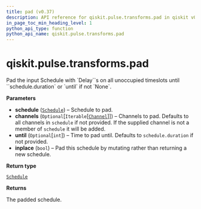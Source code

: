 ```yaml
---
title: pad (v0.37)
description: API reference for qiskit.pulse.transforms.pad in qiskit v0.37
in_page_toc_min_heading_level: 1
python_api_type: function
python_api_name: qiskit.pulse.transforms.pad
---
```


<span id="qiskit-pulse-transforms-pad" />

# qiskit.pulse.transforms.pad

<Function id="qiskit.pulse.transforms.pad" isDedicatedPage={true} github="https://github.com/qiskit/qiskit/tree/stable/0.21/qiskit/pulse/transforms/canonicalization.py" signature="pad(schedule, channels=None, until=None, inplace=False)">
  Pad the input Schedule with `Delay``s on all unoccupied timeslots until ``schedule.duration` or `until` if not `None`.

  **Parameters**

  *   **schedule** ([`Schedule`](qiskit.pulse.Schedule "qiskit.pulse.schedule.Schedule")) – Schedule to pad.
  *   **channels** (`Optional`\[`Iterable`\[[`Channel`](pulse#qiskit.pulse.channels.Channel "qiskit.pulse.channels.Channel")]]) – Channels to pad. Defaults to all channels in `schedule` if not provided. If the supplied channel is not a member of `schedule` it will be added.
  *   **until** (`Optional`\[`int`]) – Time to pad until. Defaults to `schedule.duration` if not provided.
  *   **inplace** (`bool`) – Pad this schedule by mutating rather than returning a new schedule.

  **Return type**

  [`Schedule`](qiskit.pulse.Schedule "qiskit.pulse.schedule.Schedule")

  **Returns**

  The padded schedule.
</Function>

